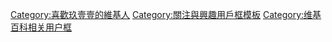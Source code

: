 {{Userbox
  |id=玖壹壹
  |id-c=#00FFFF
  |info=這個用戶喜歡聽'''[[玖壹壹]]'''的歌曲。
  |info-c=#999999
  |border-c=#FFFFFF
}}
[[Category:喜歡玖壹壹的維基人]]
<noinclude>[[Category:關注與興趣用戶框模板]]
[[Category:维基百科相关用户框]]</noinclude>